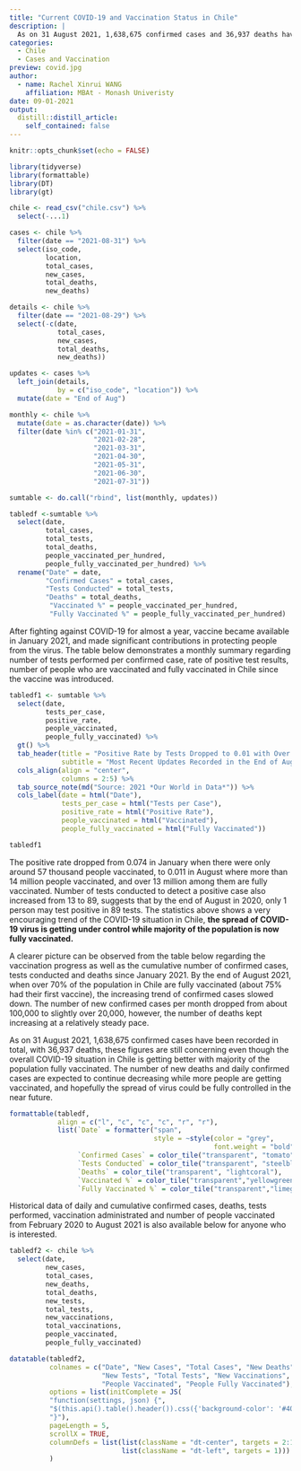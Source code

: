 ```yaml
---
title: "Current COVID-19 and Vaccination Status in Chile"
description: |
  As on 31 August 2021, 1,638,675 confirmed cases and 36,937 deaths have been recorded, however, the good news is over 70% of the population in Chile is now fully vaccinated. Data from Our World in Data, retrieved on 1 Sep 2021.
categories:
  - Chile
  - Cases and Vaccination
preview: covid.jpg
author:
  - name: Rachel Xinrui WANG
    affiliation: MBAt - Monash Univeristy
date: 09-01-2021
output:
  distill::distill_article:
    self_contained: false
---
```


```r
knitr::opts_chunk$set(echo = FALSE)
```

```r
library(tidyverse)
library(formattable)
library(DT)
library(gt)
```

```r
chile <- read_csv("chile.csv") %>% 
  select(-...1)
```

```r
cases <- chile %>% 
  filter(date == "2021-08-31") %>% 
  select(iso_code,
         location,
         total_cases,
         new_cases,
         total_deaths,
         new_deaths)

details <- chile %>% 
  filter(date == "2021-08-29") %>% 
  select(-c(date, 
            total_cases,
            new_cases,
            total_deaths,
            new_deaths))

updates <- cases %>% 
  left_join(details,
            by = c("iso_code", "location")) %>% 
  mutate(date = "End of Aug")

monthly <- chile %>% 
  mutate(date = as.character(date)) %>% 
  filter(date %in% c("2021-01-31",
                     "2021-02-28",
                     "2021-03-31",
                     "2021-04-30",
                     "2021-05-31",
                     "2021-06-30",
                     "2021-07-31"))

sumtable <- do.call("rbind", list(monthly, updates))

tabledf <-sumtable %>% 
  select(date,
         total_cases,
         total_tests,
         total_deaths,
         people_vaccinated_per_hundred,
         people_fully_vaccinated_per_hundred) %>% 
  rename("Date" = date,
         "Confirmed Cases" = total_cases,
         "Tests Conducted" = total_tests,
         "Deaths" = total_deaths,
          "Vaccinated %" = people_vaccinated_per_hundred,
          "Fully Vaccinated %" = people_fully_vaccinated_per_hundred)

```

After fighting against COVID-19 for almost a year, vaccine became available in January 2021, and made significant contributions in protecting people from the virus. The table below demonstrates a monthly summary regarding number of tests performed per confirmed case, rate of positive test results, number of people who are vaccinated and fully vaccinated in Chile since the vaccine was introduced.

```r
tabledf1 <- sumtable %>% 
  select(date,
         tests_per_case,
         positive_rate,
         people_vaccinated,
         people_fully_vaccinated) %>% 
  gt() %>% 
  tab_header(title = "Positive Rate by Tests Dropped to 0.01 with Over 14 Million People Vaccinated",
             subtitle = "Most Recent Updates Recorded in the End of August 2021") %>% 
  cols_align(align = "center",
             columns = 2:5) %>% 
  tab_source_note(md("Source: 2021 *Our World in Data*")) %>% 
  cols_label(date = html("Date"),
             tests_per_case = html("Tests per Case"),
             positive_rate = html("Positive Rate"),
             people_vaccinated = html("Vaccinated"),
             people_fully_vaccinated = html("Fully Vaccinated"))

tabledf1 
```

The positive rate dropped from 0.074 in January when there were only around 57 thousand people vaccinated, to 0.011 in August where more than 14 million people vaccinated, and over 13 million among them are fully vaccinated. Number of tests conducted to detect a positive case also increased from 13 to 89, suggests that by the end of August in 2020, only 1 person may test positive in 89 tests. The statistics above shows a very encouraging trend of the COVID-19 situation in Chile, **the spread of COVID-19 virus is getting under control while majority of the population is now fully vaccinated.**

A clearer picture can be observed from the table below regarding the vaccination progress as well as the cumulative number of confirmed cases, tests conducted and deaths since January 2021. By the end of August 2021, when over 70% of the population in Chile are fully vaccinated (about 75% had their first vaccine), the increasing trend of confirmed cases slowed down. The number of new confirmed cases per month dropped from about 100,000 to slightly over 20,000, however, the number of deaths kept increasing at a relatively steady pace. 

As on 31 August 2021, 1,638,675 confirmed cases have been recorded in total, with 36,937 deaths, these figures are still concerning even though the overall COVID-19 situation in Chile is getting better with majority of the population fully vaccinated. The number of new deaths and daily confirmed cases are expected to continue decreasing while more people are getting vaccinated, and hopefully the spread of virus could be fully controlled in the near future.

```r
formattable(tabledf, 
            align = c("l", "c", "c", "c", "r", "r"),
            list(`Date` = formatter("span",
                                    style = ~style(color = "grey",
                                                   font.weight = "bold")),
                 `Confirmed Cases` = color_tile("transparent", "tomato"),
                 `Tests Conducted` = color_tile("transparent", "steelblue3"),
                 `Deaths` = color_tile("transparent", "lightcoral"),
                 `Vaccinated %` = color_tile("transparent","yellowgreen"),
                 `Fully Vaccinated %` = color_tile("transparent","limegreen")))
```

Historical data of daily and cumulative confirmed cases, deaths, tests performed, vaccination administrated and number of people vaccinated from February 2020 to August 2021 is also available below for anyone who is interested.

```r
tabledf2 <- chile %>% 
  select(date,
         new_cases,
         total_cases,
         new_deaths,
         total_deaths,
         new_tests,
         total_tests,
         new_vaccinations,
         total_vaccinations,
         people_vaccinated,
         people_fully_vaccinated)
```

```r
datatable(tabledf2,
          colnames = c("Date", "New Cases", "Total Cases", "New Deaths", "Total Deaths",
                       "New Tests", "Total Tests", "New Vaccinations", "Total Vaccinations",
                       "People Vaccinated", "People Fully Vaccinated"),
          options = list(initComplete = JS(
          "function(settings, json) {",
          "$(this.api().table().header()).css({'background-color': '#404b5d', 'color': '#fff'});",
          "}"),
          pageLength = 5,
          scrollX = TRUE,
          columnDefs = list(list(className = "dt-center", targets = 2:11),
                            list(className = "dt-left", targets = 1)))
          )
```

